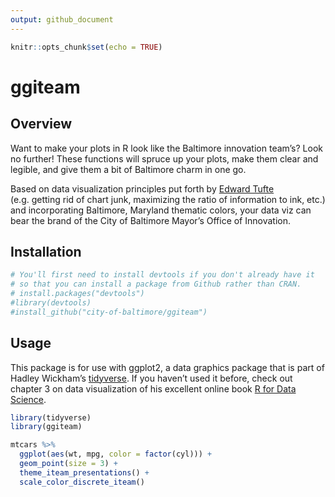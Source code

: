 ```yaml
---
output: github_document
---
```


```r
knitr::opts_chunk$set(echo = TRUE)
```

# ggiteam

## Overview

Want to make your plots in R look like the Baltimore innovation team's? Look no further! These functions will spruce up your plots, make them clear and legible, and give them a bit of Baltimore charm in one go.

Based on data visualization principles put forth by [Edward Tufte](https://www.edwardtufte.com/tufte/) (e.g. getting rid of chart junk, maximizing the ratio of information to ink, etc.) and incorporating Baltimore, Maryland thematic colors, your data viz can bear the brand of the City of Baltimore Mayor's Office of Innovation.

## Installation

```r
# You'll first need to install devtools if you don't already have it
# so that you can install a package from Github rather than CRAN.
# install.packages("devtools")
#library(devtools)
#install_github("city-of-baltimore/ggiteam")
```

## Usage

This package is for use with ggplot2, a data graphics package that is part of Hadley Wickham's [tidyverse](https://www.tidyverse.org/).  If you haven't used it before, check out chapter 3 on data visualization of his excellent online book [R for Data Science](http://r4ds.had.co.nz/data-visualisation.html).


```r
library(tidyverse)
library(ggiteam)

mtcars %>%
  ggplot(aes(wt, mpg, color = factor(cyl))) +
  geom_point(size = 3) +
  theme_iteam_presentations() +
  scale_color_discrete_iteam()
```
